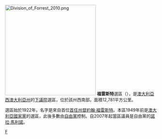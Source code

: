 {{NoteTA
|G1=People
|G2=Country
}}
[[File:Division_of_Forrest_2010.png|300px]]
'''福雷斯特'''選區（{{lang-en|Division of Forrest}}），是[[澳大利亞|澳大利亞]][[西澳大利亞州|西澳大利亞州]]的[[澳大利亞下議院|下議院]]選區，位於該州西南部。面積12,781平方公里。

選區始於1922年，名字是來自首位[[西澳大利亞州州督|首任州督]][[約翰·福雷斯特|約翰·福雷斯特]]。本區1949年前是[[澳大利亞國家黨|澳大利亞國家黨]]的選區，此後多數由[[澳大利亞自由黨|自由黨]]控制。自2007年起當區議員是自由黨的[[諾拉·馬利諾|諾拉·馬利諾]]。

[[Category:澳大利亞國會選區|F]]